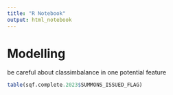 ```yaml
---
title: "R Notebook"
output: html_notebook
---
```


# Modelling
be careful about classimbalance in one potential feature
```r
table(sqf.complete.2023$SUMMONS_ISSUED_FLAG)
```

